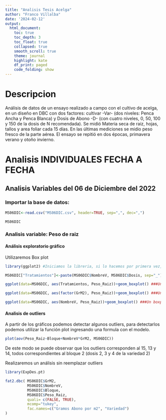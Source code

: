 ```yaml
---
title: "Analisis Tesis Acelga"
author: "Franco Villalba"
date: '2024-02-12'
output: 
  html_document:
    toc: true
    toc_depth: 3
    toc_float: true
    collapsed: true
    smooth_scroll: true
    theme: journal
    highlight: kate
    df_print: paged
    code_folding: show 
---
```


# Descripcion

Análisis de datos de un ensayo realizado a campo con el cultivo de acelga, en un diseño en DBC con dos factores: cultivar -Var- (dos niveles: Penca Ancha y Penca Blanca) y Dosis de Abono -D- (con cuatro niveles, 0, 50, 100 y 150 de la dosis de N recomendada). Se midió Materia seca de raiz, hojas, tallos y area foliar cada 15 días. En las últimas mediciones se midio peso fresco de la parte aérea. El ensayo se repitió en dos épocas, primavera verano y otoño invierno.

# Analisis INDIVIDUALES FECHA A FECHA

## Analisis Variables del 06 de Diciembre del 2022

### Importar la base de datos:

```r
MS06DIC<-read.csv("MS06DIC.csv", header=TRUE, sep=",", dec=",")

MS06DIC
```

### Analisis variable: Peso de raiz

#### Análisis exploratorio gráfico

Utilizaremos Box plot
```r
library(ggplot2) #Iniciamos la libreria, si lo hacemos por primera vez, antes debemos instalas con install.packages("ggplot2")

MS06DIC["Tratamientos"]<-paste(MS06DIC$NombreV, MS06DIC$Dosis, sep="_") #esto agrega una columna con el nombre del tratamiento

ggplot(data=MS06DIC, aes(Tratamientos, Peso_Raiz))+geom_boxplot() ###Un boxplot con todos los tratamientos

ggplot(data=MS06DIC, aes(factor(GrM2), Peso_Raiz))+geom_boxplot() ###Un boxplot considerando solo el factor Abono

ggplot(data=MS06DIC, aes(NombreV, Peso_Raiz))+geom_boxplot() ###Un boxplot considerando solo el factor cultivar


```

#### Analisis de outliers

A partir de los gráficos podemos detectar algunos outliers, para detectarlos podemos utilizar la función plot ingresando una formula con el modelo.

```r
plot(aov(Peso_Raiz~Bloque+NombreV*GrM2, MS06DIC))

```
De este modo se puede observar que los outliers corresponden al 15, 13 y 14, todos correspondientes al bloque 2 (dosis 2, 3 y 4 de la variedad 2)

Realizaremos un análisis sin reemplazar outliers
```r
library(ExpDes.pt)

fat2.dbc( MS06DIC$GrM2,
          MS06DIC$NombreV,
          MS06DIC$Bloque,
          MS06DIC$Peso_Raiz,
          quali= c(FALSE, TRUE),
          mcomp="tukey",
          fac.names=c("Gramos Abono por m2", "Variedad")
)

```

